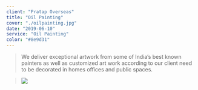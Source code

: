 ```yaml
---
client: "Pratap Overseas"
title: "Oil Painting"
cover: "./oilpainting.jpg"
date: "2019-06-10"
service: "Oil Painting"
color: "#8e9d31"
---
```


> We deliver exceptional artwork from some of India’s best known painters as well as customized art work 
according to our client need to be decorated in homes offices and  public spaces.

> ![](./oilpainting.jpg)
